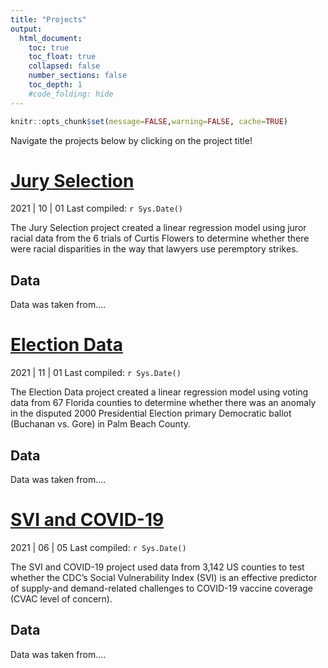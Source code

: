 ```yaml
---
title: "Projects"
output:
  html_document:
    toc: true
    toc_float: true
    collapsed: false
    number_sections: false
    toc_depth: 1
    #code_folding: hide
---
```


```r
knitr::opts_chunk$set(message=FALSE,warning=FALSE, cache=TRUE)
```

Navigate the projects below by clicking on the project title!

# [Jury Selection](https://widmana.github.io/RPortfolio/JurySelection.html) 

2021 | 10 | 01 Last compiled: `r Sys.Date()`

The Jury Selection project created a linear regression model using juror racial data from the 6 trials of Curtis Flowers to determine whether there were racial disparities in the way that lawyers use peremptory strikes.

## Data

Data was taken from....

# [Election Data](https://widmana.github.io/RPortfolio/ElectionData.html) 

2021 | 11 | 01 Last compiled: `r Sys.Date()`

The Election Data project created a linear regression model using voting data from 67 Florida counties to determine whether there was an anomaly in the disputed 2000 Presidential Election primary Democratic ballot (Buchanan vs. Gore) in Palm Beach County.

## Data

Data was taken from....

# [SVI and COVID-19](https://widmana.github.io/RPortfolio/SVICOVID.html) 

2021 | 06 | 05 Last compiled: `r Sys.Date()`

The SVI and COVID-19 project used data from 3,142 US counties to test whether the CDC’s Social Vulnerability Index (SVI) is an effective predictor of supply-and demand-related challenges to COVID-19 vaccine coverage (CVAC level of concern).

## Data

Data was taken from....